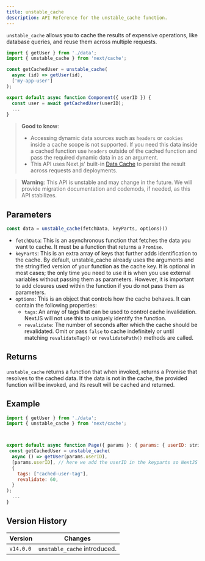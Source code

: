 ```yaml
---
title: unstable_cache
description: API Reference for the unstable_cache function.
---
```


`unstable_cache` allows you to cache the results of expensive operations, like database queries, and reuse them across multiple requests.

```jsx
import { getUser } from './data';
import { unstable_cache } from 'next/cache';

const getCachedUser = unstable_cache(
  async (id) => getUser(id),
  ['my-app-user']
);

export default async function Component({ userID }) {
  const user = await getCachedUser(userID);
  ...
}
```

> **Good to know**:
>
> - Accessing dynamic data sources such as `headers` or `cookies` inside a cache scope is not supported. If you need this data inside a cached function use `headers` outside of the cached function and pass the required dynamic data in as an argument.
> - This API uses Next.js' built-in [Data Cache](/docs/app/building-your-application/caching#data-cache) to persist the result across requests and deployments.

> **Warning**: This API is unstable and may change in the future. We will provide migration documentation and codemods, if needed, as this API stabilizes.

## Parameters

```jsx
const data = unstable_cache(fetchData, keyParts, options)()
```

- `fetchData`: This is an asynchronous function that fetches the data you want to cache. It must be a function that returns a `Promise`.
- `keyParts`: This is an extra array of keys that further adds identification to the cache. By default, unstable_cache already uses the arguments and the stringified version of your function as the cache key. It is optional in most cases; the only time you need to use it is when you use external variables without passing them as parameters. However, it is important to add closures used within the function if you do not pass them as parameters.
- `options`: This is an object that controls how the cache behaves. It can contain the following properties:
  - `tags`: An array of tags that can be used to control cache invalidation. NextJS will not use this to uniquely identify the function.
  - `revalidate`: The number of seconds after which the cache should be revalidated. Omit or pass `false` to cache indefinitely or until matching `revalidateTag()` or `revalidatePath()` methods are called.

## Returns

`unstable_cache` returns a function that when invoked, returns a Promise that resolves to the cached data. If the data is not in the cache, the provided function will be invoked, and its result will be cached and returned.

## Example

```jsx
import { getUser } from './data';
import { unstable_cache } from 'next/cache';



export default async function Page({ params }: { params: { userID: string } }) {
 const getCachedUser = unstable_cache(
  async () => getUser(params.userID), 
  [params.userID], // here we add the userID in the keyparts so NextJS can make seperate caches for the different userID's.
  {
    tags: ["cached-user-tag"],
    revalidate: 60,
  }
);
  ...
}
```

## Version History

| Version   | Changes                      |
| --------- | ---------------------------- |
| `v14.0.0` | `unstable_cache` introduced. |
